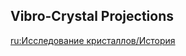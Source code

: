 {{EventTabs
|subpage1 = Characters
|subpage2 = Harmonics Research Facility
}}
==Vibro-Crystal Projections==
{{Transclude|Vibro-Crystal Projections|Dialogue|main=1|top=1}}

[[ru:Исследование кристаллов/История]]